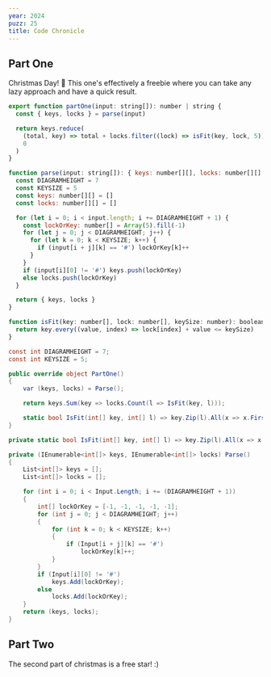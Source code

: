 ```yaml
---
year: 2024
puzz: 25
title: Code Chronicle
---
```


## Part One

Christmas Day! 🎄 This one's effectively a freebie where you can take any lazy approach and have a quick result.

<CodeBox boxname="one" names="typescript|C#">

```js
export function partOne(input: string[]): number | string {
  const { keys, locks } = parse(input)

  return keys.reduce(
    (total, key) => total + locks.filter((lock) => isFit(key, lock, 5)).length,
    0
  )
}

function parse(input: string[]): { keys: number[][], locks: number[][] } {
  const DIAGRAMHEIGHT = 7
  const KEYSIZE = 5
  const keys: number[][] = []
  const locks: number[][] = []

  for (let i = 0; i < input.length; i += DIAGRAMHEIGHT + 1) {
    const lockOrKey: number[] = Array(5).fill(-1)
    for (let j = 0; j < DIAGRAMHEIGHT; j++) {
      for (let k = 0; k < KEYSIZE; k++) {
        if (input[i + j][k] == '#') lockOrKey[k]++
      }
    }
    if (input[i][0] != '#') keys.push(lockOrKey)
    else locks.push(lockOrKey)
  }

  return { keys, locks }
}

function isFit(key: number[], lock: number[], keySize: number): boolean {
  return key.every((value, index) => lock[index] + value <= keySize)
}
```

```csharp
const int DIAGRAMHEIGHT = 7;
const int KEYSIZE = 5;

public override object PartOne()
{
    var (keys, locks) = Parse();

    return keys.Sum(key => locks.Count(l => IsFit(key, l)));

    static bool IsFit(int[] key, int[] l) => key.Zip(l).All(x => x.First + x.Second <= KEYSIZE);
}

private static bool IsFit(int[] key, int[] l) => key.Zip(l).All(x => x.First + x.Second <= KEYSIZE);

private (IEnumerable<int[]> keys, IEnumerable<int[]> locks) Parse()
{
    List<int[]> keys = [];
    List<int[]> locks = [];

    for (int i = 0; i < Input.Length; i += (DIAGRAMHEIGHT + 1))
    {
        int[] lockOrKey = [-1, -1, -1, -1, -1];
        for (int j = 0; j < DIAGRAMHEIGHT; j++)
        {
            for (int k = 0; k < KEYSIZE; k++)
            {
                if (Input[i + j][k] == '#')
                    lockOrKey[k]++;
            }
        }
        if (Input[i][0] != '#')
            keys.Add(lockOrKey);
        else
            locks.Add(lockOrKey);
    }
    return (keys, locks);
}

```

</CodeBox>

## Part Two

The second part of christmas is a free star! :)
